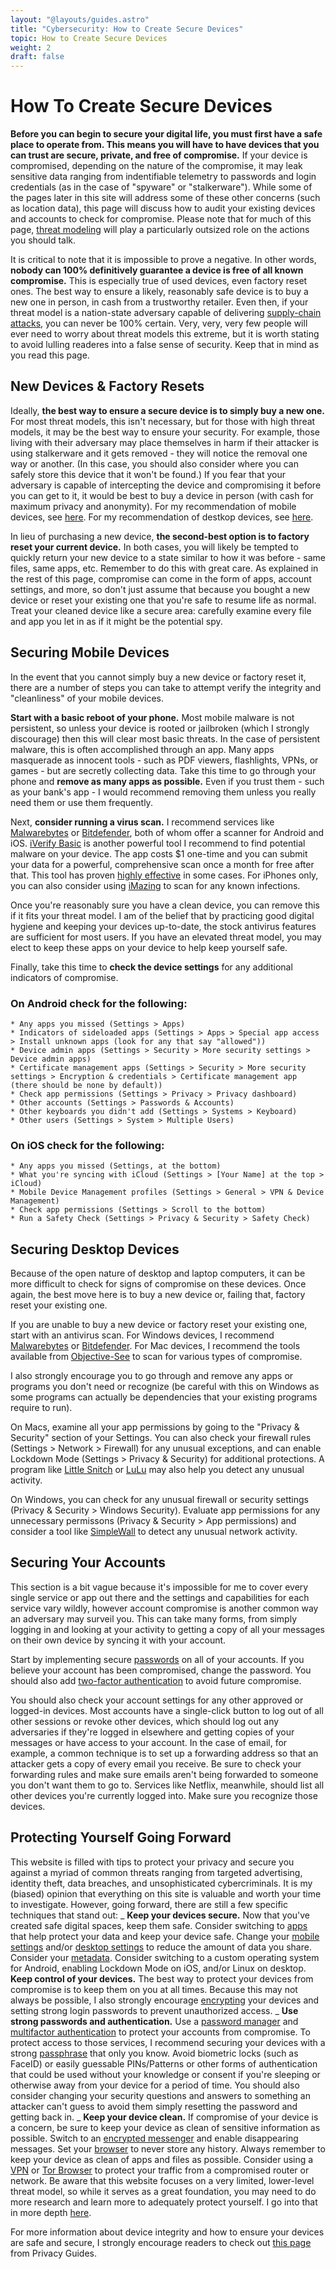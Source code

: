 ```yaml
---
layout: "@layouts/guides.astro"
title: "Cybersecurity: How to Create Secure Devices"
topic: How to Create Secure Devices
weight: 2
draft: false
---
```



# How To Create Secure Devices

**Before you can begin to secure your digital life, you must first have a safe place to operate from. This means you will have to have devices that you can trust are secure, private, and free of compromise.** If your device is compromised, depending on the nature of the compromise, it may leak sensitive data ranging from indentifiable <span title="Data about device and software usage, performance, and user behavior sent to a provider for analysis, usually for product improvement or advertising purposes.">telemetry</span> to passwords and login credentials (as in the case of "spyware" or "stalkerware"). While some of the pages later in this site will address some of these other concerns (such as location data), this page will discuss how to audit your existing devices and accounts to check for compromise. Please note that for much of this page, [threat modeling](/guides/prologue/threat-model) will play a particularly outsized role on the actions you should talk.

<Highlighting variant="warning">

It is critical to note that it is impossible to prove a negative. In other words, **nobody can 100% definitively guarantee a device is free of all known compromise.** This is especially true of used devices, even factory reset ones. The best way to ensure a likely, reasonably safe device is to buy a new one in person, in cash from a trustworthy retailer. Even then, if your threat model is a nation-state adversary capable of delivering [supply-chain attacks](https://www.crowdstrike.com/cybersecurity-101/cyberattacks/supply-chain-attacks/), you can never be 100% certain. Very, very, very few people will ever need to worry about threat models this extreme, but it is worth stating to avoid lulling readeres into a false sense of security. Keep that in mind as you read this page.

</Highlighting>

## New Devices & Factory Resets

Ideally, **the best way to ensure a secure device is to simply buy a new one.** For most threat models, this isn't necessary, but for those with high threat models, it may be the best way to ensure your security. For example, those living with their adversary may place themselves in harm if their attacker is using stalkerware and it gets removed - they will notice the removal one way or another. (In this case, you should also consider where you can safely store this device that it won't be found.) If you fear that your adversary is capable of intercepting the device and compromising it before you can get to it, it would be best to buy a device in person (with cash for maximum privacy and anonymity). For my recommendation of mobile devices, see [here](/guides/most-important/mobile#android-or-ios). For my recommendation of destkop devices, see [here](/guides/moderately-important/desktop-settings).

In lieu of purchasing a new device, **the second-best option is to factory reset your current device.** In both cases, you will likely be tempted to quickly return your new device to a state similar to how it was before - same files, same apps, etc. Remember to do this with great care. As explained in the rest of this page, compromise can come in the form of apps, account settings, and more, so don't just assume that because you bought a new device or reset your existing one that you're safe to resume life as normal. Treat your cleaned device like a secure area: carefully examine every file and app you let in as if it might be the potential spy.

## Securing Mobile Devices

In the event that you cannot simply buy a new device or factory reset it, there are a number of steps you can take to attempt verify the integrity and "cleanliness" of your mobile devices.

**Start with a basic reboot of your phone.** Most mobile malware is not persistent, so unless your device is rooted or jailbroken (which I strongly discourage) then this will clear most basic threats. In the case of persistent malware, this is often accomplished through an app. Many apps masquerade as innocent tools - such as PDF viewers, flashlights, VPNs, or games - but are secretly collecting data. Take this time to go through your phone and **remove as many apps as possible.** Even if you trust them - such as your bank's app - I would recommend removing them unless you really need them or use them frequently.

Next, **consider running a virus scan.** I recommend services like [Malwarebytes](https://www.malwarebytes.com/) or [Bitdefender](https://www.bitdefender.com/), both of whom offer a scanner for Android and iOS. [iVerify Basic](https://iverify.io/products/basic) is another powerful tool I recommend to find potential malware on your device. The app costs $1 one-time and you can submit your data for a powerful, comprehensive scan once a month for free after that. This tool has proven [highly effective](https://arstechnica.com/security/2024/12/1-phone-scanner-finds-seven-pegasus-spyware-infections/) in some cases. For iPhones only, you can also consider using [iMazing](https://imazing.com/spyware-analyzer) to scan for any known infections.

Once you're reasonably sure you have a clean device, you can remove this if it fits your threat model. I am of the belief that by practicing good digital hygiene and keeping your devices up-to-date, the stock antivirus features are sufficient for most users. If you have an elevated threat model, you may elect to keep these apps on your device to help keep yourself safe.

Finally, take this time to **check the device settings** for any additional indicators of compromise.

### On Android check for the following:

    * Any apps you missed (Settings > Apps)
    * Indicators of sideloaded apps (Settings > Apps > Special app access > Install unknown apps (look for any that say "allowed"))
    * Device admin apps (Settings > Security > More security settings > Device admin apps)
    * Certificate management apps (Settings > Security > More security settings > Encryption & credentials > Certificate management app (there should be none by default))
    * Check app permissions (Settings > Privacy > Privacy dashboard)
    * Other accounts (Settings > Passwords & Accounts)
    * Other keyboards you didn't add (Settings > Systems > Keyboard)
    * Other users (Settings > System > Multiple Users)

### On iOS check for the following:

    * Any apps you missed (Settings, at the bottom)
    * What you're syncing with iCloud (Settings > [Your Name] at the top > iCloud)
    * Mobile Device Management profiles (Settings > General > VPN & Device Management)
    * Check app permissions (Settings > Scroll to the bottom)
    * Run a Safety Check (Settings > Privacy & Security > Safety Check)

## Securing Desktop Devices

Because of the open nature of desktop and laptop computers, it can be more difficult to check for signs of compromise on these devices. Once again, the best move here is to buy a new device or, failing that, factory reset your existing one.

If you are unable to buy a new device or factory reset your existing one, start with an antivirus scan. For Windows devices, I recommend [Malwarebytes](https://www.malwarebytes.com/) or [Bitdefender](https://www.bitdefender.com/). For Mac devices, I recommend the tools available from [Objective-See](https://objective-see.org/tools.html) to scan for various types of compromise.

I also strongly encourage you to go through and remove any apps or programs you don't need or recognize (be careful with this on Windows as some programs can actually be dependencies that your existing programs require to run).

On Macs, examine all your app permissions by going to the "Privacy & Security" section of your Settings. You can also check your firewall rules (Settings > Network > Firewall) for any unusual exceptions, and can enable Lockdown Mode (Settings > Privacy & Security) for additional protections. A program like [Little Snitch](https://www.obdev.at/products/littlesnitch/index.html) or [LuLu](https://objective-see.com/products/lulu.html) may also help you detect any unusual activity.

On Windows, you can check for any unusual firewall or security settings (Privacy & Security > Windows Security). Evaluate app permissions for any unnecessary permissons (Privacy & Security > App permissions) and consider a tool like [SimpleWall](https://www.henrypp.org/product/simplewall) to detect any unusual network activity.

## Securing Your Accounts

This section is a bit vague because it's impossible for me to cover every single service or app out there and the settings and capabilities for each service vary wildly, however account compromise is another common way an adversary may surveil you. This can take many forms, from simply logging in and looking at your activity to getting a copy of all your messages on their own device by syncing it with your account.

Start by implementing secure [passwords](/guides/most-important/passwords) on all of your accounts. If you believe your account has been compromised, change the password. You should also add [two-factor authentication](/guides/most-important/mfa) to avoid future compromise.

You should also check your account settings for any other approved or logged-in devices. Most accounts have a single-click button to log out of all other sessions or revoke other devices, which should log out any adversaries if they're logged in elsewhere and getting copies of your messages or have access to your account. In the case of email, for example, a common technique is to set up a forwarding address so that an attacker gets a copy of every email you receive. Be sure to check your forwarding rules and make sure emails aren't being forwarded to someone you don't want them to go to. Services like Netflix, meanwhile, should list all other devices you're currently logged into. Make sure you recognize those devices.

## Protecting Yourself Going Forward

This website is filled with tips to protect your privacy and secure you against a myriad of common threats ranging from targeted advertising, identity theft, data breaches, and unsophisticated cybercriminals. It is my (biased) opinion that everything on this site is valuable and worth your time to investigate. However, going forward, there are still a few specific techniques that stand out:
_ **Keep your devices secure.** Now that you've created safe digital spaces, keep them safe. Consider switching to [apps](/guides/most-important/mobile-apps) that help protect your data and keep your device safe. Change your [mobile settings](/guides/most-important/mobile-settings) and/or [desktop settings](/guides/moderately-important/desktop-settings) to reduce the amount of data you share. Consider your [metadata](/guides/moderately-important/mobile-habits). Consider switching to a custom operating system for Android, enabling Lockdown Mode on iOS, and/or Linux on desktop. **Keep control of your devices.** The best way to protect your devices from compromise is to keep them on you at all times. Because this may not always be possible, I also strongly encourage [encrypting](/guides/moderately-important/devices) your devices and setting strong login passwords to prevent unauthorized access.
_ **Use strong passwords and authentication.** Use a [password manager](/guides/most-important/passwords) and [multifactor authentication](/guides/most-important/mfa) to protect your accounts from compromise. To protect access to those services, I recommend securing your devices with a strong [passphrase](/guides/most-important/passwords#tips--tricks) that only you know. Avoid biometric locks (such as FaceID) or easily guessable PINs/Patterns or other forms of authentication that could be used without your knowledge or consent if you're sleeping or otherwise away from your device for a period of time. You should also consider changing your security questions and answers to something an attacker can't guess to avoid them simply resetting the password and getting back in.
_ **Keep your device clean.** If compromise of your device is a concern, be sure to keep your device as clean of sensitive information as possible. Switch to an [encrypted messenger](/guides/moderately-important/messaging) and enable disappearing messages. Set your [browser](/guides/most-important/browser) to never store any history. Always remember to keep your device as clean of apps and files as possible. Consider using a [VPN](/guides/less-important/vpns) or [Tor Browser](/guides/most-important/browser#tor-browser) to protect your traffic from a compromised router or network.
Be aware that this website focuses on a very limited, lower-level threat model, so while it serves as a great foundation, you may need to do more research and learn more to adequately protect yourself. I go into that in more depth [here](/guides/prologue/threat-model#what-threat-model-does-this-website-address).

For more information about device integrity and how to ensure your devices are safe and secure, I strongly encourage readers to check out [this page](https://www.privacyguides.org/en/device-integrity/) from Privacy Guides.
